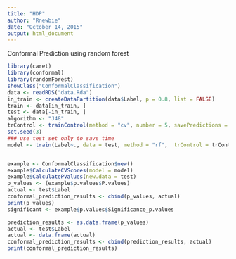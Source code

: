 ```yaml
---
title: "HDP"
author: "Rnewbie"
date: "October 14, 2015"
output: html_document
---
```


Conformal Prediction using random forest

```r
library(caret)
library(conformal)
library(randomForest)
showClass("ConformalClassification")
data <- readRDS("data.Rda")
in_train <- createDataPartition(data$Label, p = 0.8, list = FALSE)
train <- data[in_train, ]
test <- data[-in_train, ]
algorithm <- "J48"
trControl <- trainControl(method = "cv", number = 5, savePredictions = TRUE)
set.seed(3)
### use test set only to save time
model <- train(Label~., data = test, method = "rf",  trControl = trControl, predict.all = TRUE)


example <- ConformalClassification$new()
example$CalculateCVScores(model = model)
example$CalculatePValues(new.data = test)
p_values <- (example$p.values$P.values)
actual <- test$Label
conformal_prediction_results <- cbind(p_values, actual)
print(p_values)
significant <- example$p.values$Significance_p.values

```


```r
prediction_results <- as.data.frame(p_values)
actual <- test$Label
actual <- data.frame(actual)
conformal_prediction_results <- cbind(prediction_results, actual)
print(conformal_prediction_results)
```
